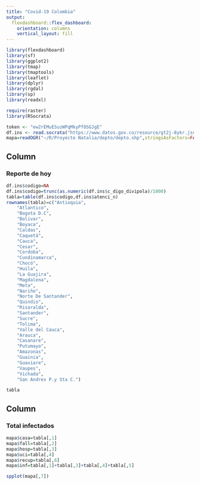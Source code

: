 ```yaml
---
title: "Covid-19 Colombia"
output: 
  flexdashboard::flex_dashboard:
    orientation: columns
    vertical_layout: fill
---
```


```r
library(flexdashboard)
library(sf)
library(ggplot2)
library(tmap)
library(tmaptools)
library(leaflet)
library(dplyr)
library(rgdal)
library(sp)
library(readxl)

require(raster)
library(RSocrata)

token <- "ew2rEMuESuzWPqMkyPfOSGJgE"
df.ins <- read.socrata("https://www.datos.gov.co/resource/gt2j-8ykr.json", app_token = token)
mapa=readOGR("~/R/Proyecto Natalia/depto/depto.shp",stringsAsFactors=FALSE)

```

Column {data-width=600}
-----------------------------------------------------------------------

### Reporte de hoy

```r
df.ins$codigo=NA
df.ins$codigo=trunc(as.numeric(df.ins$c_digo_divipola)/1000)
tabla=table(df.ins$codigo,df.ins$atenci_n)
rownames(tabla)=c("Antioquia",
    "Atlantico",
    "Bogota D.C",
    "Bolivar", 
    "Boyaca",
    "Caldas",
    "Caquetá",
    "Cauca",
    "Cesar",
    "Cordoba",
    "Cundinamarca",
    "Chocó", 
    "Huila",
    "La Guajira",
    "Magdalena",
    "Meta", 
    "Nariño",
    "Norte De Santander",  
    "Quindio",
    "Risaralda", 
    "Santander",
    "Sucre", 
    "Tolima",
    "Valle del Cauca",
    "Arauca",
    "Casanare",
    "Putumayo",
    "Amazonas",     
    "Guainia",
    "Guaviare",
    "Vaupes",
    "Vichada", 
    "San Andres P.y Sta C.")

tabla
```

Column {data-width=650}
-----------------------------------------------------------------------

### Total infectados

```r
mapa$casa=tabla[,1]
mapa$fall=tabla[,2]
mapa$hosp=tabla[,3]
mapa$uci=tabla[,4]
mapa$recup=tabla[,6]
mapa$inf=tabla[,1]+tabla[,3]+tabla[,4]+tabla[,5]

spplot(mapa[,7])
```


